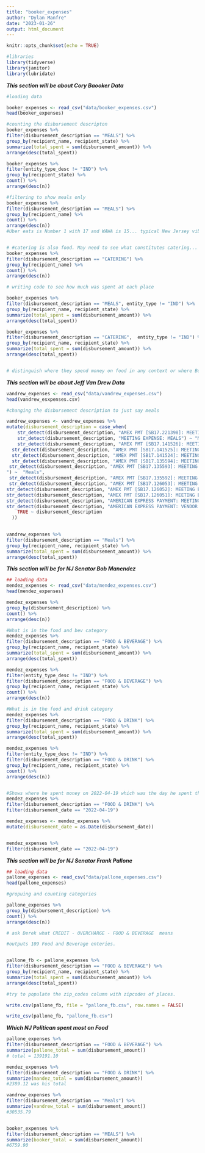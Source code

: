 ```yaml
---
title: "booker_expenses"
author: "Dylan Manfre"
date: "2023-01-26"
output: html_document
---
```


```r
knitr::opts_chunk$set(echo = TRUE)
```

```r
#libraries
library(tidyverse)
library(janitor)
library(lubridate)

```


***This section will be about Cory Baooker Data***

```r
#loading data

booker_expenses <- read_csv("data/booker_expenses.csv")
head(booker_expenses)


```

```r
#counting the disbursement descripton
booker_expenses %>%
filter(disbursement_description == "MEALS") %>%
group_by(recipient_name, recipient_state) %>%
summarize(total_spent = sum(disbursement_amount)) %>% 
arrange(desc(total_spent))

booker_expenses %>%
filter(entity_type_desc != "IND") %>% 
group_by(recipient_state) %>% 
count() %>% 
arrange(desc(n))

```

```r
#filtering to show meals only
booker_expenses %>% 
filter(disbursement_description == "MEALS") %>%
group_by(recipient_name) %>% 
count() %>% 
arrange(desc(n))
#Uber eats is Number 1 with 17 and WAWA is 15... typical New Jersey vibes.


# #catering is also food. May need to see what constitutes catering... is this catering for campaign events.
booker_expenses %>% 
filter(disbursement_description == "CATERING") %>% 
group_by(recipient_name) %>% 
count() %>% 
arrange(desc(n))
```

```r
# writing code to see how much was spent at each place

booker_expenses %>% 
filter(disbursement_description == "MEALS", entity_type != "IND") %>% 
group_by(recipient_name, recipient_state) %>%
summarize(total_spent = sum(disbursement_amount)) %>% 
arrange(desc(total_spent))

booker_expenses %>% 
filter(disbursement_description == "CATERING",  entity_type != "IND") %>% 
group_by(recipient_name, recipient_state) %>%
summarize(total_spent = sum(disbursement_amount)) %>% 
arrange(desc(total_spent))


# distinguish where they spend money on food in any context or where Booker likes to eat at in genearl. 
```



***This section will be about Jeff Van Drew Data***


```r
vandrew_expenses <- read_csv("data/vandrew_expenses.csv")
head(vandrew_esxpenses.csv)
```


```r
#changing the disbursement description to just say meals

vandrew_expenses <- vandrew_expenses %>% 
mutate(disbursement_description = case_when(
    str_detect(disbursement_description, "AMEX PMT [SB17.221398]: MEETING EXPENSE: MEALS") ~ "Meals",
    str_detect(disbursement_description, "MEETING EXPENSE: MEALS") ~ "Meals",
    str_detect(disbursement_description, "AMEX PMT [SB17.141526]: MEETING EXPENSE: MEALS") ~  "Meals",
  str_detect(disbursement_description, "AMEX PMT [SB17.141525]: MEETING EXPENSE: MEALS") ~  "Meals",
  str_detect(disbursement_description, "AMEX PMT [SB17.141524]: MEETING EXPENSE: MEALS") ~  "Meals",
  str_detect(disbursement_description, "AMEX PMT [SB17.135594]: MEETING EXPENSE: MEALS") ~  "Meals", 
 str_detect(disbursement_description, "AMEX PMT [SB17.135593]: MEETING EXPENSE: MEALS
") ~  "Meals", 
 str_detect(disbursement_description, "AMEX PMT [SB17.135592]: MEETING EXPENSE: MEALS") ~  "Meals",
 str_detect(disbursement_description, "AMEX PMT [SB17.126053]: MEETING EXPENSE: MEALS") ~  "Meals",
str_detect(disbursement_description, "AMEX PMT [SB17.126052]: MEETING EXPENSE: MEALS") ~  "Meals",
str_detect(disbursement_description, "AMEX PMT [SB17.126051]: MEETING EXPENSE: MEALS") ~  "Meals",
str_detect(disbursement_description, "AMERICAN EXPRESS PAYMENT: MEETING EXPENSE: MEALS") ~  "Meals",
str_detect(disbursement_description, "AMERICAN EXPRESS PAYMENT: VENDOR CREDIT: MEETING EXPENSE: MEALS") ~  "Meals",
    TRUE ~ disbursement_description
  ))
  
```


```r
vandrew_expenses %>% 
filter(disbursement_description == "Meals") %>% 
group_by(recipient_name, recipient_state) %>%
summarize(total_spent = sum(disbursement_amount)) %>% 
arrange(desc(total_spent))
```


***This section will be for NJ Senator Bob Manendez***

```r
## loading data
mendez_expenses <- read_csv("data/mendez_expenses.csv")
head(mendez_expenses)
``` 

```r
mendez_expenses %>% 
group_by(disbursement_description) %>% 
count() %>% 
arrange(desc(n))
```


```r
#What is in the food and bev category
mendez_expenses %>% 
filter(disbursement_description == "FOOD & BEVERAGE") %>% 
group_by(recipient_name, recipient_state) %>%
summarize(total_spent = sum(disbursement_amount)) %>% 
arrange(desc(total_spent))

mendez_expenses %>% 
filter(entity_type_desc != "IND") %>% 
filter(disbursement_description == "FOOD & BEVERAGE") %>%
group_by(recipient_name, recipient_state) %>% 
count() %>% 
arrange(desc(n))
```


```r
#What is in the food and drink category
mendez_expenses %>% 
filter(disbursement_description == "FOOD & DRINK") %>% 
group_by(recipient_name, recipient_state) %>%
summarize(total_spent = sum(disbursement_amount)) %>% 
arrange(desc(total_spent))

mendez_expenses %>% 
filter(entity_type_desc != "IND") %>% 
filter(disbursement_description == "FOOD & DRINK") %>%
group_by(recipient_name, recipient_state) %>% 
count() %>% 
arrange(desc(n))


#Shows where he spent money on 2022-04-19 which was the day he spent the most and all the places were in Washington DC. 
mendez_expenses %>% 
filter(disbursement_description == "FOOD & DRINK") %>%
filter(disbursement_date == "2022-04-19")

mendez_expenses <- mendez_expenses %>% 
mutate(disbursement_date = as.Date(disbursement_date))


mendez_expenses %>% 
filter(disbursement_date == "2022-04-19")

```
***This section will be for NJ Senator Frank Pallone***

```r
## loading data
pallone_expenses <- read_csv("data/pallone_expenses.csv")
head(pallone_expenses)
```

```r
#gropuing and counting categories

pallone_expenses %>% 
group_by(disbursement_description) %>% 
count() %>% 
arrange(desc(n))

# ask Derek what CREDIT - OVERCHARGE - FOOD & BEVERAGE	means

#outputs 109 Food and Beverage enteries.


pallone_fb <- pallone_expenses %>% 
filter(disbursement_description == "FOOD & BEVERAGE") %>% 
group_by(recipient_name, recipient_state) %>%
summarize(total_spent = sum(disbursement_amount)) %>% 
arrange(desc(total_spent))

#try to populate the zip_codes column with zipcodes of places.

write.csv(pallone_fb, file = "pallone_fb.csv", row.names = FALSE)

write_csv(pallone_fb, "pallone_fb.csv")


```

***Which NJ Politican spent most on Food***

```r

pallone_expenses %>%
filter(disbursement_description == "FOOD & BEVERAGE") %>% 
summarize(pallone_total = sum(disbursement_amount))
# total = 139191.10	

mendez_expenses %>%
filter(disbursement_description == "FOOD & DRINK") %>% 
summarize(mandez_total = sum(disbursement_amount))
#2389.12 was his total

vandrew_expenses %>%
filter(disbursement_description == "Meals") %>% 
summarize(vandrew_total = sum(disbursement_amount))
#30535.79


booker_expenses %>%
filter(disbursement_description == "MEALS") %>% 
summarize(booker_total = sum(disbursement_amount))
#6759.90

```

```r




```

